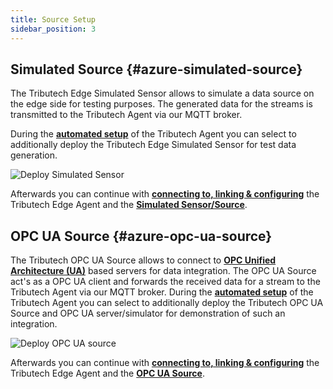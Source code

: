 ```yaml
---
title: Source Setup
sidebar_position: 3
---
```



## Simulated Source {#azure-simulated-source}

The Tributech Edge Simulated Sensor allows to simulate a data source on the edge side for testing purposes. The generated data for the streams is transmitted to the Tributech Agent via our MQTT broker.

During the [**automated setup**](./azure-setup#agent-automated-setup) of the Tributech Agent you can select to additionally deploy the Tributech Edge Simulated Sensor for test data generation.

![Deploy Simulated Sensor](./img/deploy-simulated-sensor.png)

Afterwards you can continue with [**connecting to, linking & configuring**](../../../agent_companion.mdx#agent-companion-connect) the Tributech Edge Agent and the [**Simulated Sensor/Source**](../../../../provide_data/iot/simulated.md).

## OPC UA Source {#azure-opc-ua-source}
The Tributech OPC UA Source allows to connect to [**OPC Unified Architecture (UA)**](https://opcfoundation.org/about/opc-technologies/opc-ua/) based servers for data integration. The OPC UA Source act's as a OPC UA client and forwards the received data for a stream to the Tributech Agent via our MQTT broker.
During the [**automated setup**](./azure-setup#agent-automated-setup) of the Tributech Agent you can select to additionally deploy the Tributech OPC UA Source and OPC UA server/simulator for demonstration of such an integration.

![Deploy OPC UA source](./img/deploy-opcua.png)

Afterwards you can continue with [**connecting to, linking & configuring**](../../../agent_companion.mdx#agent-companion-connect) the Tributech Edge Agent and the [**OPC UA Source**](../../../../provide_data/iot/opc-ua.md).


